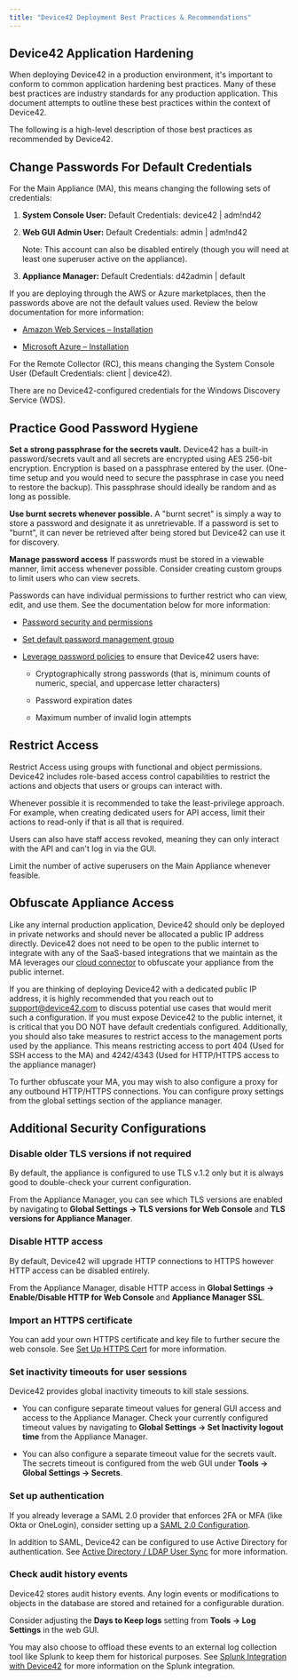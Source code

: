 ```yaml
---
title: "Device42 Deployment Best Practices & Recommendations"
---
```


## Device42 Application Hardening

When deploying Device42 in a production environment, it's important to conform to common application hardening best practices. Many of these best practices are industry standards for any production application. This document attempts to outline these best practices within the context of Device42.

The following is a high-level description of those best practices as recommended by Device42.

## Change Passwords For Default Credentials

For the Main Appliance (MA), this means changing the following sets of credentials:

1. **System Console User:** Default Credentials: device42 | adm!nd42

2. **Web GUI Admin User:** Default Credentials: admin | adm!nd42

    Note: This account can also be disabled entirely (though you will need at least one superuser active on the appliance).

3. **Appliance Manager:** Default Credentials: d42admin | default

If you are deploying through the AWS or Azure marketplaces, then the passwords above are not the default values used. Review the below documentation for more information:

- [Amazon Web Services – Installation](getstarted/installation/installation-amazon-web-services.mdx)

- [Microsoft Azure – Installation](getstarted/installation/installation-microsoft-azure.mdx)

For the Remote Collector (RC), this means changing the System Console User (Default Credentials: client | device42).

There are no Device42-configured credentials for the Windows Discovery Service (WDS).

## Practice Good Password Hygiene

**Set a strong passphrase for the secrets vault.** Device42 has a built-in password/secrets vault and all secrets are encrypted using AES 256-bit encryption. Encryption is based on a passphrase entered by the user. (One-time setup and you would need to secure the passphrase in case you need to restore the backup). This passphrase should ideally be random and as long as possible.

**Use burnt secrets whenever possible.** A "burnt secret" is simply a way to store a password and designate it as unretrievable. If a password is set to "burnt", it can never be retrieved after being stored but Device42 can use it for discovery.

**Manage password access** If passwords must be stored in a viewable manner, limit access whenever possible. Consider creating custom groups to limit users who can view secrets.

Passwords can have individual permissions to further restrict who can view, edit, and use them. See the documentation below for more information:

- [Password security and permissions](administration/passwords/password-security-and-permissions.mdx)

- [Set default password management group](administration/passwords/set-default-password-management-group.mdx)

- [Leverage password policies](administration/passwords/password-policy.mdx) to ensure that Device42 users have:

  - Cryptographically strong passwords (that is, minimum counts of numeric, special, and uppercase letter characters)

  - Password expiration dates

  - Maximum number of invalid login attempts

## Restrict Access

Restrict Access using groups with functional and object permissions. Device42 includes role-based access control capabilities to restrict the actions and objects that users or groups can interact with.

Whenever possible it is recommended to take the least-privilege approach. For example, when creating dedicated users for API access, limit their actions to read-only if that is all that is required.

Users can also have staff access revoked, meaning they can only interact with the API and can't log in via the GUI.

Limit the number of active superusers on the Main Appliance whenever feasible.

## Obfuscate Appliance Access

Like any internal production application, Device42 should only be deployed in private networks and should never be allocated a public IP address directly. Device42 does not need to be open to the public internet to integrate with any of the SaaS-based integrations that we maintain as the MA leverages our [cloud connector](integration/external-integrations/device42-cloud-connector-overview.mdx) to obfuscate your appliance from the public internet. 

If you are thinking of deploying Device42 with a dedicated public IP address, it is highly recommended that you reach out to support@device42.com to discuss potential use cases that would merit such a configuration. If you must expose Device42 to the public internet, it is critical that you DO NOT have default credentials configured. Additionally, you should also take measures to restrict access to the management ports used by the appliance. This means restricting access to port 404 (Used for SSH access to the MA) and 4242/4343 (Used for HTTP/HTTPS access to the appliance manager)

To further obfuscate your MA, you may wish to also configure a proxy for any outbound HTTP/HTTPS connections. You can configure proxy settings from the global settings section of the appliance manager.

## Additional Security Configurations

### Disable older TLS versions if not required

By default, the appliance is configured to use TLS v.1.2 only but it is always good to double-check your current configuration.

From the Appliance Manager, you can see which TLS versions are enabled by navigating to **Global Settings -> TLS versions for Web Console** and **TLS versions for Appliance Manager**.

### Disable HTTP access

By default, Device42 will upgrade HTTP connections to HTTPS however HTTP access can be disabled entirely. 
  
From the Appliance Manager, disable HTTP access in **Global Settings -> Enable/Disable HTTP for Web Console** and **Appliance Manager SSL**.

### Import an HTTPS certificate

You can add your own HTTPS certificate and key file to further secure the web console. See [Set Up HTTPS Cert](administration/appliance-manager/set-up-https-cert.mdx) for more information.

### Set inactivity timeouts for user sessions

Device42 provides global inactivity timeouts to kill stale sessions.

  - You can configure separate timeout values for general GUI access and access to the Appliance Manager. Check your currently configured timeout values by navigating to **Global Settings -> Set Inactivity logout time** from the Appliance Manager.

  - You can also configure a separate timeout value for the secrets vault. The secrets timeout is configured from the web GUI under **Tools -> Global Settings -> Secrets**.

### Set up authentication

If you already leverage a SAML 2.0 provider that enforces 2FA or MFA (like Okta or OneLogin), consider setting up a [SAML 2.0 Configuration](administration/saml-2-0-configuration.mdx).

In addition to SAML, Device42 can be configured to use Active Directory for authentication. See [Active Directory / LDAP User Sync](auto-discovery/active-directory-sync.mdx) for more information.

### Check audit history events

Device42 stores audit history events. Any login events or modifications to objects in the database are stored and retained for a configurable duration.

Consider adjusting the **Days to Keep logs** setting from **Tools -> Log Settings** in the web GUI.

You may also choose to offload these events to an external log collection tool like Splunk to keep them for historical purposes. See [Splunk Integration with Device42](https://www.device42.com/integrations/splunk/) for more information on the Splunk integration.
